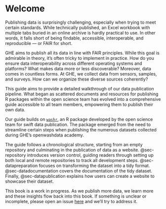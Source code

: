 # Welcome {.unnumbered}

Publishing data is surprisingly challenging, especially when trying to meet certain standards. While technically published, an Excel workbook with multiple tabs buried in an online archive is hardly practical to use. In other words, it falls short of being findable, accessible, interoperable, and reproducible — or FAIR for short.

GHE aims to publish all its data in line with FAIR principles. While this goal is admirable in theory, it's often tricky to implement in practice. How do you ensure data interoperability across different operating systems and platforms? What makes data more or less discoverable? Moreover, data comes in countless forms. At GHE, we collect data from sensors, samples, and surveys. How can we organize these diverse sources coherently?

This guide aims to provide a detailed walkthrough of our data publication pipeline. What began as scattered documents and resources for publishing R packages within the open science team has evolved into a comprehensive guide accessible to all team members, empowering them to publish their own data.

Our guide builds on [`washr`](https://github.com/openwashdata-dev/washr), an R package developed by the open science team for swift data publication. The package emerged from the need to streamline certain steps when publishing the numerous datasets collected during GHE's openwashdata academy.

The guide follows a chronological structure, starting from an empty repository and culminating in the publication of data as a website. @sec-repository introduces version control, guiding readers through setting up both local and remote repositories to track all development steps. @sec-datapreparation focuses on transforming the dataset into a tidy format. @sec-datadocumentation covers the documentation of the tidy dataset. Finally, @sec-datapublication explains how users can create a website to showcase their dataset.

This book is a work in progress. As we publish more data, we learn more and these insights flow back into this book. If something is unclear or incomplete, please open an issue [here](https://github.com/Global-Health-Engineering/ghedatapublishing/issues) and we'll try to address it.
